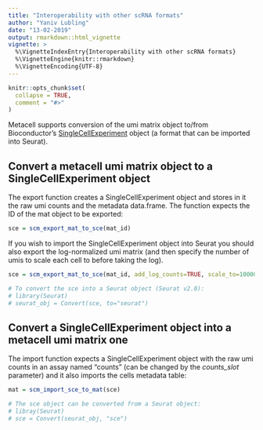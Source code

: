 ```yaml
---
title: "Interoperability with other scRNA formats"
author: "Yaniv Lubling"
date: "13-02-2019"
output: rmarkdown::html_vignette
vignette: >
  %\VignetteIndexEntry{Interoperability with other scRNA formats}
  %\VignetteEngine{knitr::rmarkdown}
  %\VignetteEncoding{UTF-8}
---
```


```r
knitr::opts_chunk$set(
  collapse = TRUE,
  comment = "#>"
)
```

Metacell supports conversion of the umi matrix object to/from Bioconductor's [SingleCellExperiment](https://bioconductor.org/packages/release/bioc/html/SingleCellExperiment.html) object (a format that can be imported into Seurat). 

## Convert a metacell umi matrix object to a SingleCellExperiment object
The export function creates a SingleCellExperiment object and stores in it the raw umi counts and the metadata data.frame. The function expects the ID of the mat object to be exported:
```r
sce = scm_export_mat_to_sce(mat_id)
```

If you wish to import the SingleCellExperiment object into Seurat you should also export the log-normalized umi matrix (and then specify the number of umis to scale each cell to before taking the log).
```r
sce = scm_export_mat_to_sce(mat_id, add_log_counts=TRUE, scale_to=10000)

# To convert the sce into a Seurat object (Seurat v2.0):
# library(Seurat)
# seurat_obj = Convert(sce, to="seurat")
```

## Convert a SingleCellExperiment object into a metacell umi matrix one
The import function expects a SingleCellExperiment object with the raw umi counts in an assay named "counts" (can be changed by the *counts_slot* parameter) and it also imports the cells metadata table:
```r
mat = scm_import_sce_to_mat(sce)

# The sce object can be converted from a Seurat object:
# libray(Seurat)
# sce = Convert(seurat_obj, "sce")
```
